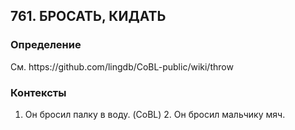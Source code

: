## 761. БРОСАТЬ, КИДАТЬ
### Определение
См. https://github.com/lingdb/CoBL-public/wiki/throw

### Контексты
1. Он бросил палку в воду. (CoBL) 2. Он бросил мальчику мяч.

